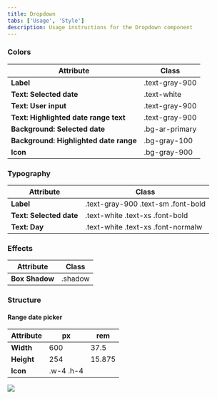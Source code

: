 ```yaml
---
title: Dropdown
tabs: ['Usage', 'Style']
description: Usage instructions for the Dropdown component
---
```


### Colors

<table>
    <thead>
        <tr>
            <th>Attribute</th>  
            <th>Class</th>
        </tr>
    </thead>
    <tbody>
        <tr>
            <td><strong>Label</strong></td>
            <td class="color-name"><span class="code">.text-gray-900</span></td>     
        </tr>
        <tr>
            <td><strong>Text: Selected date</strong></td>
            <td class="color-name"><span class="code">.text-white</span></td>     
        </tr>
        <tr>
            <td><strong>Text: User  input</strong></td>
            <td class="color-name"><span class="code">.text-gray-900</span></td>     
        </tr>
        <tr>
            <td><strong>Text: Highlighted date range text</strong></td>
            <td class="color-name"><span class="code">.text-gray-900</span></td>     
        </tr>
        <tr>
            <td><strong>Background: Selected date</strong></td>
            <td class="color-name"><span class="code">.bg-ar-primary</span></td>     
        </tr>
        <tr>
            <td><strong>Background: Highlighted date range</strong></td>
            <td class="color-name"><span class="code">.bg-gray-100</span></td>     
        </tr>
        <tr>
            <td><strong>Icon</strong></td>
            <td class="color-name"><span class="code">.bg-gray-900</span></td>     
        </tr>
    </tbody>
</table>

### Typography

<table>
    <thead>
        <tr>
            <th>Attribute</th>  
            <th>Class</th>
        </tr>
    </thead>
    <tbody>
        <tr>
            <td><strong>Label</strong></td>
            <td class="color-name"><span class="code">.text-gray-900</span> <span class="code">.text-sm</span> <span class="code">.font-bold</span></td>     
        </tr>
        <tr>
            <td><strong>Text: Selected date</strong></td>
            <td class="color-name"><span class="code">.text-white</span> <span class="code">.text-xs</span> <span class="code">.font-bold</span></td>     
        </tr>
        <tr>
            <td><strong>Text: Day</strong></td>
            <td class="color-name"><span class="code">.text-white</span> <span class="code">.text-xs</span> <span class="code">.font-normalw</span></td>     
        </tr>
    </tbody>
</table>

### Effects

<table>
    <thead>
        <tr>
            <th>Attribute</th>  
            <th>Class</th>
        </tr>
    </thead>
    <tbody>
        <tr>
            <td><strong>Box Shadow</strong></td>
            <td class="color-name"><span class="code">.shadow</span></td>     
        </tr>
    </tbody>
</table>

### Structure

#### Range date picker

<table>
    <thead>
        <tr>
            <th>Attribute</th>  
            <th>px</th>
            <th>rem</th>
        </tr>
    </thead>
    <tbody>
        <tr>
            <td><strong>Width</strong></td>
            <td>600</td>
            <td>37.5</td> 
        </tr>
        <tr>
            <td><strong>Height</strong></td>
            <td>254</td>
            <td>15.875</td> 
        </tr>
        <tr>
            <td><strong>Icon</strong></td>
            <td class="color-name"><span class="code">.w-4</span> <span class="code">.h-4</span></td>     
        </tr>
    </tbody>
</table>

<Row>
<Column>

<img src="https://res.cloudinary.com/dgcfg5cwe/image/upload/v1647288810/calendar-structure_xoawid.svg"></img>

</Column>
</Row>
